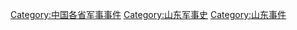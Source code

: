 [[Category:中国各省军事事件|Category:中国各省军事事件]]
[[Category:山东军事史|Category:山东军事史]]
[[Category:山东事件|Category:山东事件]]